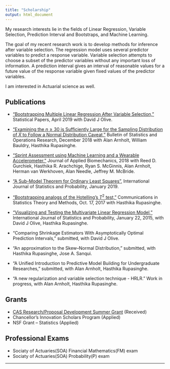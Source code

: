 ```yaml
---
title: "Scholarship"
output: html_document
---
```

My research interests lie in the fields of Linear Regression, Variable Selection, Prediction Interval and Bootstraps, and Machine Learning. 

The goal of my recent research work is  to develop methods for inference after variable selection. The regression model uses several predictor variables to 
predict a response variable. Variable selection attempts to choose a subset of the predictor variables without any important loss of information. A prediction 
interval gives an interval of reasonable values for a future value of the response variable given fixed values of the predictor variables. 

I am interested in Actuarial science as well. 


## Publications 

* ["Bootstrapping Multiple Linear Regression After Variable Selection,"](https://urldefense.proofpoint.com/v2/url?u=http-3A__links.springernature.com_f_a_x0ZB10SmA6gdKsY8y8N-2D0w-7E-7E_AABE5gA-7E_RgRek5TSP0QwaHR0cDovL3d3dy5zcHJpbmdlci5jb20vLS8zL0FXb1l6Q1UyMDBhN21nTVg3Z3lzVwNzcGNCCgAAUmGyXDBnzudSDmRvbGl2ZUBzaXUuZWR1WAQAAAbn&d=DwMFaQ&c=jrLYy3FV6j9HoN3FfGW-SLJoSRpiMyAzztY4B1tagEk&r=g5_oslGJ_XAZglOKV1oObQ&m=7GCPdd2Ig5VZE1DqMN8g2xZIEJeTfUH2ngBcqzJT4qQ&s=6_Rn0ynHPiAE4EkoWtewv7kG21JJitl-3HaQ3ijqOWk&e=>) Statistical Papers, April 2019 with David J Olive. 

* ["Examining the $n\geq 30$ is Sufficiently Large for the Sampling Distribution of $\bar{X}$ to Follow a Normal Distribution Caveat,"](http://www.seio.es/BBEIO/BEIOVol34Num3/index.html) Bulletin of Statistics and Operations Research, December 2018 with Alan Arnholt, William Bauldry, Hasthika Rupasinghe. 

* ["Sprint Assessment using Machine Learning and a Wearable Accelerometer,"](https://journals.humankinetics.com/doi/10.1123/jab.2018-0107) Journal of Applied Biomechanics, 2018  with Reed D. Gurchiek, Hasthika R. Arachchige, Ryan S. McGinnis, Alan Arnholt, Herman van Werkhoven, Alan Needle, Jeffrey M. McBride. 

* ["A Sub-Model Theorem for Ordinary Least Squares"](http://www.ccsenet.org/journal/index.php/ijsp/article/view/0/37493), International Journal of Statistics and Probability, January 2019.



* ["Bootstrapping analogs of the Hotelling's $T^2$ test,"](https://www.tandfonline.com/doi/abs/10.1080/03610926.2017.1337146) Communications in Statistics Theory and Methods, Oct. 17, 2017 with Hasthika Rupasinghe.

* ["Visualizing and Testing the Multivariate Linear Regression Model,"](http://www.ccsenet.org/journal/index.php/ijsp/article/view/43460) International Journal of Statistics and Probability, January 22, 2015, with David J Olive, Hasthika Rupasinghe.



* "Comparing Shrinkage Estimators With Asymptotically Optimal Prediction Intervals," submitted, with David J Olive. 

* "An approximation to the Skew--Normal Distribution," submitted, with Hasthika Rupasinghe, Jose A. Sanqui.


* "A Unified Introduction to Predictive Model Building for Undergraduate Researches,"   submitted, with Alan Arnholt, Hasthika Rupasinghe. 

* "A new regularization and variable selection technique - HRLR."  Work in progress, with Alan Arnholt, Hasthika Rupasinghe. 





## Grants

* [CAS Research/Proposal Development Summer Grant](https://cas.appstate.edu/faculty-staff/faculty-researchproposal-development-summer-grants/2018-summer-grant-recipients) (Received)
* Chancellor’s Innovation Scholars Program (Applied)
* NSF Grant -- Statistics (Applied)


## Professional Exams

* Sociaty of Actuaries(SOA) Financial Mathematics(FM) exam
* Sociaty of Actuaries(SOA) Probability(P) exam

<!--* AWM Travel grant (Applied) --> 

***
